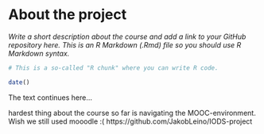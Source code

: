 
# About the project

*Write a short description about the course and add a link to your GitHub repository here. This is an R Markdown (.Rmd) file so you should use R Markdown syntax.*

```r
# This is a so-called "R chunk" where you can write R code.

date()

```
The text continues here...

 hardest thing about the course so far is navigating the MOOC-environment. Wish we still used mooodle :(
https://github.com/JakobLeino/IODS-project 

